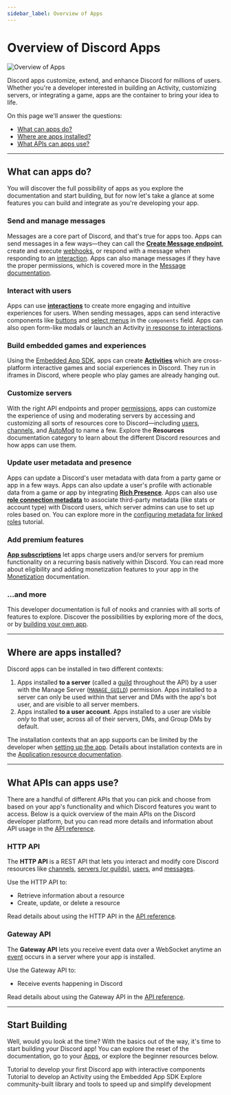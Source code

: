 ```yaml
---
sidebar_label: Overview of Apps
---
```


# Overview of Discord Apps

![Overview of Apps](overview-of-apps-banner.png)

Discord apps customize, extend, and enhance Discord for millions of users. Whether you're a developer interested in building an Activity, customizing servers, or integrating a game, apps are the container to bring your idea to life.

On this page we'll answer the questions:

- [What can apps do?](#DOCS_QUICK_START_OVERVIEW_OF_APPS/what-can-apps-do)
- [Where are apps installed?](#DOCS_QUICK_START_OVERVIEW_OF_APPS/where-are-apps-installed)
- [What APIs can apps use?](#DOCS_QUICK_START_OVERVIEW_OF_APPS/what-apis-can-apps-use)

---

## What can apps do?

You will discover the full possibility of apps as you explore the documentation and start building, but for now let's take a glance at some features you can build and integrate as you're developing your app.

### Send and manage messages

Messages are a core part of Discord, and that's true for apps too. Apps can send messages in a few ways—they can call the **[Create Message endpoint](#DOCS_RESOURCES_MESSAGE/create-message)**, create and execute [webhooks](#DOCS_RESOURCES_WEBHOOK), or respond with a message when responding to an [interaction](#DOCS_INTERACTIONS_OVERVIEW). Apps can also manage messages if they have the proper permissions, which is covered more in the [Message documentation](#DOCS_RESOURCES_MESSAGE).

### Interact with users

Apps can use **[interactions](#DOCS_INTERACTIONS_OVERVIEW)** to create more engaging and intuitive experiences for users. When sending messages, apps can send interactive components like [buttons](#DOCS_INTERACTIONS_MESSAGE_COMPONENTS/buttons) and [select menus](#DOCS_INTERACTIONS_MESSAGE_COMPONENTS/select-menus) in the `components` field. Apps can also open form-like modals or launch an Activity [in response to interactions](#DOCS_INTERACTIONS_RECEIVING_AND_RESPONDING/interaction-response-object-modal).

### Build embedded games and experiences

Using the [Embedded App SDK](#DOCS_DEVELOPER_TOOLS_EMBEDDED_APP_SDK), apps can create **[Activities](#DOCS_ACTIVITIES_OVERVIEW)** which are cross-platform interactive games and social experiences in Discord. They run in iframes in Discord, where people who play games are already hanging out.

### Customize servers

With the right API endpoints and proper [permissions](#DOCS_TOPICS_PERMISSIONS), apps can customize the experience of using and moderating servers by accessing and customizing all sorts of resources core to Discord—including [users](#DOCS_RESOURCES_USER), [channels](#DOCS_RESOURCES_CHANNEL), and [AutoMod](#DOCS_RESOURCES_AUTO_MODERATION) to name a few. Explore the **Resources** documentation category to learn about the different Discord resources and how apps can use them.

### Update user metadata and presence

Apps can update a Discord's user metadata with data from a party game or app in a few ways. Apps can also update a user's profile with actionable data from a game or app by integrating **[Rich Presence](#DOCS_RICH_PRESENCE_OVERVIEW)**. Apps can also use **[role connection metadata](#DOCS_RESOURCES_APPLICATION_ROLE_CONNECTION_METADATA)** to associate third-party metadata (like stats or account type) with Discord users, which server admins can use to set up roles based on. You can explore more in the [configuring metadata for linked roles](#DOCS_TUTORIALS_CONFIGURING_APP_METADATA_FOR_LINKED_ROLES) tutorial.

### Add premium features

**[App subscriptions](#DOCS_MONETIZATION_IMPLEMENTING_APP_SUBSCRIPTIONS)** let apps charge users and/or servers for premium functionality on a recurring basis natively within Discord. You can read more about eligibility and adding monetization features to your app in the [Monetization](#DOCS_MONETIZATION_OVERVIEW) documentation.

### ...and more

This developer documentation is full of nooks and crannies with all sorts of features to explore. Discover the possibilities by exploring more of the docs, or by [building your own app](https://discord.com/developers/applications).

---

## Where are apps installed?

Discord apps can be installed in two different contexts:

1. Apps installed **to a server** (called a [guild](#DOCS_RESOURCES_GUILD) throughout the API) by a user with the Manage Server ([`MANAGE_GUILD`](#DOCS_TOPICS_PERMISSIONS/permissions-bitwise-permission-flags)) permission. Apps installed to a server can only be used within that server and DMs with the app's bot user, and are visible to all server members.
2. Apps installed **to a user account**. Apps installed to a user are visible *only* to that user, across all of their servers, DMs, and Group DMs by default.

The installation contexts that an app supports can be limited by the developer when [setting up the app](#DOCS_RESOURCES_APPLICATION/setting-supported-installation-contexts). Details about installation contexts are in the [Application resource documentation](#DOCS_RESOURCES_APPLICATION/installation-context).

---

## What APIs can apps use?

There are a handful of different APIs that you can pick and choose from based on your app's functionality and which Discord features you want to access. Below is a quick overview of the main APIs on the Discord developer platform, but you can read more details and information about API usage in the [API reference](#DOCS_REFERENCE).

### HTTP API

The **HTTP API** is a REST API that lets you interact and modify core Discord resources like [channels](#DOCS_RESOURCES_CHANNEL), [servers (or guilds)](#DOCS_RESOURCES_GUILD), [users](#DOCS_RESOURCES_USER), and [messages](#DOCS_RESOURCES_MESSAGE/message-object).

Use the HTTP API to:
- Retrieve information about a resource
- Create, update, or delete a resource

Read details about using the HTTP API in the [API reference](#DOCS_REFERENCE/http-api).

### Gateway API

The **Gateway API** lets you receive event data over a WebSocket anytime an [event](#DOCS_EVENTS_GATEWAY_EVENTS) occurs in a server where your app is installed.

Use the Gateway API to:
- Receive events happening in Discord

Read details about using the Gateway API in the [API reference](#DOCS_REFERENCE/gateway-websocket-api).

---

## Start Building

Well, would you look at the time? With the basics out of the way, it's time to start building your Discord app! You can explore the reset of the documentation, go to your [Apps](https://discord.com/developers/applications), or explore the beginner resources below.

<Container>
  <Card title="Develop your First App" link="#DOCS_QUICK_START_GETTING_STARTED" icon="AppsIcon">
    Tutorial to develop your first Discord app with interactive components
  </Card>
  <Card title="Build an Activity on Discord" link="#DOCS_ACTIVITIES_BUILDING_AN_ACTIVITY" icon="ActivitiesIcon">
    Tutorial to develop an Activity using the Embedded App SDK
  </Card>
  <Card title="Explore Developer Tools" link="#DOCS_DEVELOPER_TOOLS_COMMUNITY_RESOURCES" icon="WrenchIcon">
    Explore community-built library and tools to speed up and simplify development
  </Card>
</Container>
